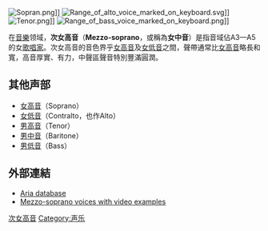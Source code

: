 [[File:Sopran.png|thumb]]]]
[[File:Range_of_alto_voice_marked_on_keyboard.svg|thumb]]]]
[[File:Tenor.png|thumb]]]]
[[File:Range_of_bass_voice_marked_on_keyboard.png|thumb]]]]

在[[音樂|音樂]]领域，'''次女高音'''（'''Mezzo-soprano'''，或稱為'''女中音'''）是指音域佔A3—A5的女[[歌唱家|歌唱家]]。次女高音的音色界乎[[女高音|女高音]]及[[女低音|女低音]]之間，聲帶通常比[[女高音|女高音]]略長和寬，高音厚實、有力，中聲區聲音特別豐滿圓潤。

== 其他声部 ==
* [[女高音|女高音]]（Soprano）
* [[女低音|女低音]]（Contralto，也作Alto）
* [[男高音|男高音]]（Tenor）
* [[男中音|男中音]]（Baritone）
* [[男低音|男低音]]（Bass）

==外部連結==
* [http://www.aria-database.com/ Aria database] {{Wayback|url=http://www.aria-database.com/ |date=20100412100840 }}
* [http://www.operamania.com/voices-mezzo.htm Mezzo-soprano voices with video examples] {{Wayback|url=http://www.operamania.com/voices-mezzo.htm |date=20170101101542 }}

[[Category:次女高音|]]
[[Category:声乐|Category:声乐]]